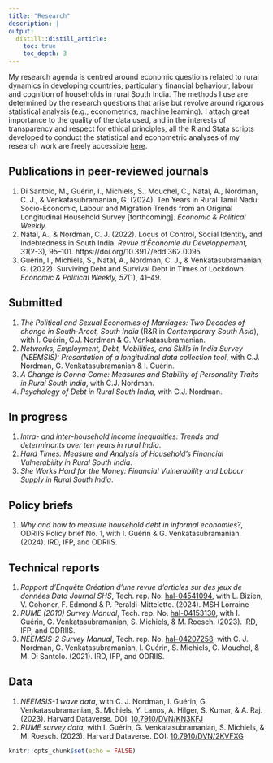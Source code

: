 ```yaml
---
title: "Research"
description: |
output:
  distill::distill_article:
    toc: true
    toc_depth: 3
---
```


My research agenda is centred around economic questions related to rural dynamics in developing countries, particularly financial behaviour, labour and cognition of households in rural South India.
The methods I use are determined by the research questions that arise but revolve around rigorous statistical analysis (e.g., econometrics, machine learning).
I attach great importance to the quality of the data used, and in the interests of transparency and respect for ethical principles, all the R and Stata scripts developed to conduct the statistical and econometric analyses of my research work are freely accessible [here](https://github.com/arnaudnatal).

## Publications in peer-reviewed journals

1. Di Santolo, M., Guérin, I., Michiels, S., Mouchel, C., Natal, A., Nordman, C. J., & Venkatasubramanian, G. (2024). Ten Years in Rural Tamil Nadu: Socio-Economic, Labour and Migration Trends from an Original Longitudinal Household Survey [forthcoming]. *Economic & Political Weekly*.
1. Natal, A., & Nordman, C. J. (2022). Locus of Control, Social Identity, and Indebtedness in South India. *Revue d’Économie du Développement, 31*(2-3), 95–101. https://doi.org/10.3917/edd.362.0095
1. Guérin, I., Michiels, S., Natal, A., Nordman, C. J., & Venkatasubramanian, G. (2022). Surviving Debt and Survival Debt in Times of Lockdown. *Economic & Political Weekly, 57*(1), 41–49.


## Submitted

1. *The Political and Sexual Economies of Marriages: Two Decades of change in South-Arcot, South India* (R&R in *Contemporary South Asia*), with I. Guérin, C.J. Nordman & G. Venkatasubramanian.
1. *Networks, Employment, Debt, Mobilities, and Skills in India Survey (NEEMSIS): Presentation of a longitudinal data collection tool*, with C.J. Nordman, G. Venkatasubramanian & I. Guérin.
1. *A Change is Gonna Come: Measures and Stability of Personality Traits in Rural South India*, with C.J. Nordman.
1. *Psychology of Debt in Rural South India*, with C.J. Nordman.



## In progress

1. *Intra- and inter-household income inequalities: Trends and determinants over ten years in rural India*. 
1. *Hard Times: Measure and Analysis of Household's Financial Vulnerability in Rural South India*.
1. *She Works Hard for the Money: Financial Vulnerability and Labour Supply in Rural South India*.



## Policy briefs

1. *Why and how to measure household debt in informal economies?*, ODRIIS Policy brief No. 1, with I. Guérin & G. Venkatasubramanian. (2024). IRD, IFP, and ODRIIS.



## Technical reports

1. *Rapport d’Enquête Création d’une revue d’articles sur des jeux de données Data Journal SHS*, Tech. rep. No. [hal-04541094](https://hal.science/hal-04541094), with L. Bizien, V. Cohoner, F. Edmond & P. Peraldi-Mittelette. (2024). MSH Lorraine
1. *RUME (2010) Survey Manual*, Tech. rep. No. [hal-04153130](https://hal.science/hal-04153130), with I. Guérin, G. Venkatasubramanian, S. Michiels, & M. Roesch. (2023). IRD, IFP, and ODRIIS.
1. *NEEMSIS-2 Survey Manual*, Tech. rep. No. [hal-04207258](https://hal.science/hal-04207258), with C. J. Nordman, G. Venkatasubramanian, I. Guérin, S. Michiels, C. Mouchel, & M. Di Santolo. (2021). IRD, IFP, and ODRIIS. 


## Data

1. *NEEMSIS-1 wave data*, with C. J. Nordman, I. Guérin, G. Venkatasubramanian, S. Michiels, Y. Lanos, A. Hilger, S. Kumar, & A. Raj. (2023). Harvard Dataverse. DOI: [10.7910/DVN/KN3KFJ](https://doi.org/10.7910/DVN/KN3KFJ)
1. *RUME survey data*, with I. Guérin, G. Venkatasubramanian, S. Michiels, & M. Roesch. (2023). Harvard Dataverse. DOI: [10.7910/DVN/2KVFXG](https://doi.org/10.7910/DVN/2KVFXG)



```r
knitr::opts_chunk$set(echo = FALSE)

```

